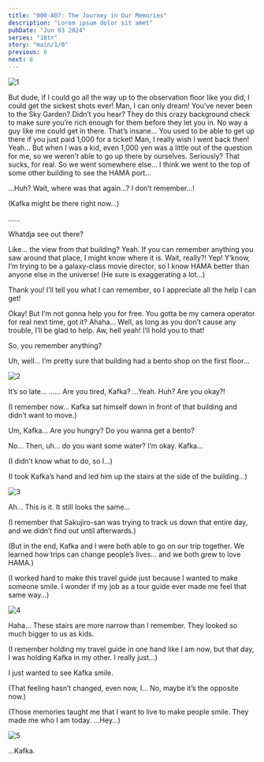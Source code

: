 ```yaml
---
title: "000-A07: The Journey in Our Memories"
description: "Lorem ipsum dolor sit amet"
pubDate: "Jun 03 2024"
series: "18tr"
story: "main/1/0"
previous: 6
next: 8
---
```



<Location name="Landmark Plaza - First Floor"/>

![1](1.png)

<Bubble character="Akuta" name="Boy with Headband">
But dude, if I could go all the way up to the observation floor like you did, I could get the sickest shots ever! Man, I can only dream!
</Bubble>

<Bubble character="MC">
You’ve never been to the Sky Garden?
</Bubble>

<Bubble character="Akuta" name="Boy with Headband">
Didn’t you hear? They do this crazy background check to make sure you’re rich enough for them before they let you in. No way a guy like me could get in there.
</Bubble>

<Bubble character="MC">
That’s insane…
</Bubble>

<Bubble character="Akuta" name="Boy with Headband">
You used to be able to get up there if you just paid 1,000 for a ticket! Man, I really wish I went back then!
</Bubble>

<Bubble character="MC">
Yeah… But when I was a kid, even 1,000 yen was a little out of the question for me, so we weren’t able to go up there by ourselves.
</Bubble>

<Bubble character="Akuta" name="Boy with Headband">
Seriously? That sucks, for real.
</Bubble>

<Bubble character="MC">
So we went somewhere else… I think we went to the top of some other building to see the HAMA port…

…Huh? Wait, where was that again…? I don’t remember…!

(Kafka might be there right now…)
</Bubble>

<Bubble character="Akuta" name="Boy with Headband">
……

Whatdja see out there?
</Bubble>

<Bubble character="MC">
Like… the view from that building?
</Bubble>

<Bubble character="Akuta" name="Boy with Headband">
Yeah. If you can remember anything you saw around that place, I might know where it is.
</Bubble>

<Bubble character="MC">
Wait, really?!
</Bubble>

<Bubble character="Akuta" name="Boy with Headband">
Yep! Y’know, I’m trying to be a galaxy-class movie director, so I know HAMA better than anyone else in the universe!
</Bubble>

<Bubble character="MC">
(He sure is exaggerating a lot…)

Thank you! I’ll tell you what I can remember, so I appreciate all the help I can get!
</Bubble>

<Bubble character="Akuta" name="Boy with Headband">
Okay! But I’m not gonna help you for free. You gotta be my camera operator for real next time, got it?
</Bubble>

<Bubble character="MC">
Ahaha… Well, as long as you don’t cause any trouble, I’ll be glad to help.
</Bubble>

<Bubble character="Akuta" name="Boy with Headband">
Aw, hell yeah! I’ll hold you to that!

So, you remember anything?
</Bubble>

<Bubble character="MC">
Uh, well… I’m pretty sure that building had a bento shop on the first floor…
</Bubble>

<Location name="HAMA Ward 3 Building (Past)"/>

![2](2.png)

<Bubble character="MC">
It’s so late…
</Bubble>

<Bubble character="Kafka">
……
</Bubble>

<Bubble character="MC">
Are you tired, Kafka?
</Bubble>

<Bubble character="Kafka">
…Yeah.
</Bubble>

<Bubble character="MC">
Huh? Are you okay?!

(I remember now… Kafka sat himself down in front of that building and didn’t want to move.)

Um, Kafka… Are you hungry? Do you wanna get a bento?
</Bubble>

<Bubble character="Kafka">
No…
</Bubble>

<Bubble character="MC">
Then, uh… do you want some water?
</Bubble>

<Bubble character="Kafka">
I’m okay.
</Bubble>

<Bubble character="MC">
Kafka…

(I didn’t know what to do, so I…)

(I took Kafka’s hand and led him up the stairs at the side of the building…)
</Bubble>

<Location name="HAMA Ward 3 Building (Present)"/>

![3](3.png)

<Bubble character="MC">
Ah… This is it. It still looks the same…

(I remember that Sakujiro-san was trying to track us down that entire day, and we didn’t find out until afterwards.)

(But in the end, Kafka and I were both able to go on our trip together. We learned how trips can change people’s lives… and we both grew to love HAMA.)

(I worked hard to make this travel guide just because I wanted to make someone smile. I wonder if my job as a tour guide ever made me feel that same way…)
</Bubble>

<Location name="HAMA Ward 3 Building - Staircase"/>

![4](4.png)

<Bubble character="MC">
Haha… These stairs are more narrow than I remember. They looked so much bigger to us as kids.

(I remember holding my travel guide in one hand like I am now, but that day, I was holding Kafka in my other. I really just…)

I just wanted to see Kafka smile.

(That feeling hasn’t changed, even now, I… No, maybe it’s the opposite now.)

(Those memories taught me that I want to live to make people smile. They made me who I am today. …Hey…)
</Bubble>

![5](5.png)

<Bubble character="MC">
…Kafka.
</Bubble>
